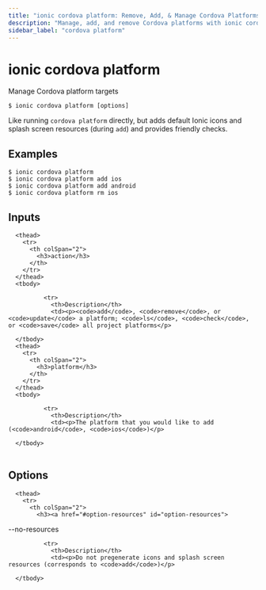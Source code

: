 ```yaml
---
title: "ionic cordova platform: Remove, Add, & Manage Cordova Platforms"
description: "Manage, add, and remove Cordova platforms with ionic cordova platform. Like running cordova directly, with added resources and providing friendly checks."
sidebar_label: "cordova platform"
---
```



# ionic cordova platform

Manage Cordova platform targets

```shell
$ ionic cordova platform [options]
```

Like running `cordova platform` directly, but adds default Ionic icons and splash screen resources (during `add`) and provides friendly checks.
## Examples

```shell
$ ionic cordova platform 
$ ionic cordova platform add ios
$ ionic cordova platform add android
$ ionic cordova platform rm ios
```

## Inputs


<table className="reference-table">
  
      <thead>
        <tr>
          <th colSpan="2">
            <h3>action</h3>
          </th>
        </tr>
      </thead>
      <tbody>
        
              <tr>
                <th>Description</th>
                <td><p><code>add</code>, <code>remove</code>, or <code>update</code> a platform; <code>ls</code>, <code>check</code>, or <code>save</code> all project platforms</p>
</td>
              </tr>
            
      </tbody>
      <thead>
        <tr>
          <th colSpan="2">
            <h3>platform</h3>
          </th>
        </tr>
      </thead>
      <tbody>
        
              <tr>
                <th>Description</th>
                <td><p>The platform that you would like to add (<code>android</code>, <code>ios</code>)</p>
</td>
              </tr>
            
      </tbody>
</table>



## Options


<table className="reference-table">
  
      <thead>
        <tr>
          <th colSpan="2">
            <h3><a href="#option-resources" id="option-resources">
  --no-resources
  
</a></h3>
          </th>
        </tr>
      </thead>
      <tbody>
        
              <tr>
                <th>Description</th>
                <td><p>Do not pregenerate icons and splash screen resources (corresponds to <code>add</code>)</p>
</td>
              </tr>
              
      </tbody>
</table>


